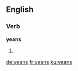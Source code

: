 ==English==

===Verb===
'''yeans'''

# {{third-person singular of|yean}}

[[de:yeans]]
[[fr:yeans]]
[[ku:yeans]]